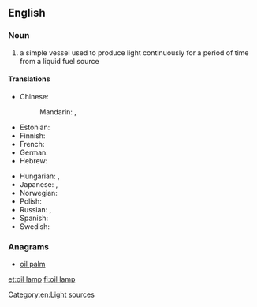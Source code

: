 ==English==
{{wikipedia|oil lamp}}

===Noun===
{{en-noun|sg=[[oil]] [[lamp]]}}

# a simple vessel used to produce light continuously for a period of time from a liquid fuel source

====Translations====
{{trans-top|a simple vessel used to produce light}}
* Chinese:
*: Mandarin: {{t|zh|油燈|sc=Hani}}, {{t|zh|油灯|tr=yóudēng|sc=Hani}}
* Estonian: {{t|et|õlilamp}}
* Finnish: {{t-|fi|öljylamppu}}
* French: {{t|fr|lampe à huile|f}}
* German: {{t-|de|Öllampe|f}}
* Hebrew: {{t|he|עששית|tr=ashashit|sc=Hebr}}
{{trans-mid}}
* Hungarian: {{t-|hu|olajlámpa}}, {{t-|hu|petróleumlámpa}}
* Japanese: {{t|ja|石油ランプ|tr=sekiyu ranpu|sc=Jpan}}, {{t|ja|オイルランプ|tr=oiruranpu|sc=Jpan}}
* Norwegian: {{t-|no|oljelampe}}
* Polish: {{t|pl|kaganek|m}}
* Russian: {{t|ru|коптилка|f|tr=koptílka|sc=Cyrl}}, {{t|ru|масляная лампа|f|tr=másljanaja lámpa|sc=Cyrl}}
* Spanish: {{t|es|candil|m}}
* Swedish: {{t-|sv|oljelampa}}
{{trans-bottom}}

===Anagrams===
* [[oil palm#English|oil palm]]

[[Category:en:Light sources]]

[[et:oil lamp]]
[[fi:oil lamp]]